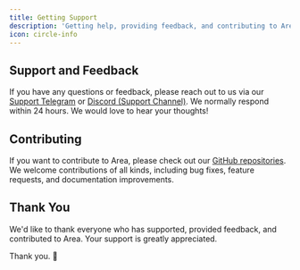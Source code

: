 ```yaml
---
title: Getting Support
description: 'Getting help, providing feedback, and contributing to Area'
icon: circle-info
---
```


## Support and Feedback

If you have any questions or feedback, please reach out to us via our [Support Telegram]() or [Discord (Support Channel)](). We normally respond within 24 hours. We would love to hear your thoughts!

## Contributing

If you want to contribute to Area, please check out our [GitHub repositories](https://github.com/EigenExplorer). We welcome contributions of all kinds, including bug fixes, feature requests, and documentation improvements.

## Thank You

We'd like to thank everyone who has supported, provided feedback, and contributed to Area. Your support is greatly appreciated.

Thank you. 🙏
